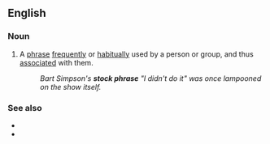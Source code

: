 ==English==

===Noun===
{{en-noun}}

# {{lb|en|idiomatic}} A [[phrase]] [[frequently]] or [[habitually]] used by a person or group, and thus [[associated]] with them.
#: ''Bart Simpson's '''stock phrase''' "I didn't do it" was once lampooned on the show itself.''

===See also===
{{wikipedia}}
* {{l|en|catchphrase}}
* {{l|en|cliché}}